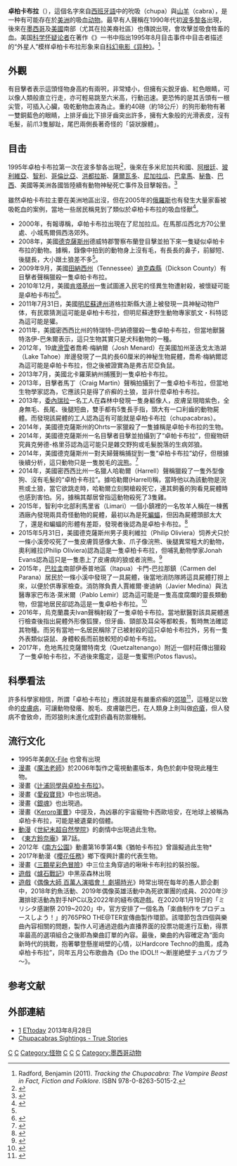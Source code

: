 {{Infobox paranormal creature
|Creature_Name = 卓柏卡布拉 
|Image_Name = <!-- 檔案不存在 File:Chupacabra B&W.jpg -->
|Image_Caption = 疑似卓柏卡布拉的生物
|Grouping = [[神秘生物|神秘生物]]<br />[[外星生命|外星生命]]
|Sub_Grouping =
|Spanish Translation = 吸羊血者
|Country = [[波多黎各|波多黎各]]<br />[[墨西哥|墨西哥]]<br />[[美國|美國]]
|Region = [[中美洲|中美洲]]及[[北美洲|北美洲]]
|First_Reported = 1995年3月
|Last_Sighted = 2008年
|Status = 未證實}}

'''卓柏卡布拉'''（{{lang-es|Chupacabra}}），這個名字來自[[西班牙語|西班牙語]]中的吮吸（chupa）與[[山羊|山羊]]（cabra），是一种有可能存在於[[美洲|美洲]]的吸血[[动物|动物]]。最早有人聲稱在1990年代初[[波多黎各|波多黎各]]出現，後來在[[墨西哥|墨西哥]]及[[美國|美國]]南部（尤其在拉美裔社區）也傳說出現，會攻擊並吸食牲畜的血。美国[[科學懷疑論|科学怀疑论者]]{{link-en|本杰明·拉德福德|Benjamin Radford}}在著作《{{link-en|追踪卓柏卡布拉|Tracking the Chupacabra}}》一书中指出1995年8月目击事件中目击者描述的“外星人”模样卓柏卡布拉形象来自[[科幻电影|科幻电影]][[异种|《异种》]]。<ref>Radford, Benjamin (2011). ''Tracking the Chupacabra: The Vampire Beast in Fact, Fiction and Folklore''. ISBN 978-0-8263-5015-2.</ref>

== 外觀 ==
有目擊者表示這頭怪物身高約有兩呎，非常矮小，但擁有尖銳牙齒、紅色眼睛，可以像人類般直立行走，亦可輕易跳至六米高，行動迅速。更恐怖的是其舌頭有一根尖管，可插入心臟，吸乾動物血液為止。重約40磅（約18公斤）的狗形動物有著一雙銅藍色的眼睛，上排牙齒比下排牙齒突出許多，擁有大象般的光滑表皮，沒有毛髮，前爪3隻腳趾，尾巴兩側長著奇怪的「袋狀腺體」。

== 目击 ==
1995年卓柏卡布拉第一次在波多黎各出現<ref name=":0">{{Cite web|url=http://www.chinanews.com/gj/dqsj/news/2008/08-13/1346193.shtml|title=美得州警察巡逻时拍下“卓柏卡布拉”吸血怪兽|accessdate=2018-03-18|date=2008-08-13|publisher=中新網|archive-date=2019-05-23|archive-url=https://web.archive.org/web/20190523082631/http://www.chinanews.com/gj/dqsj/news/2008/08-13/1346193.shtml}}</ref>，後來在多米尼加共和國、[[阿根廷|阿根廷]]、[[玻利維亞|玻利維亞]]、[[智利|智利]]、[[哥倫比亞|哥倫比亞]]、[[洪都拉斯|洪都拉斯]]、[[薩爾瓦多|薩爾瓦多]]、[[尼加拉瓜|尼加拉瓜]]、[[巴拿馬|巴拿馬]]、[[秘魯|秘魯]]、[[巴西|巴西]]、美國等美洲各國皆陸續有動物神秘死亡事件及目擊報告。<ref>{{Cite news|url=https://www.thoughtco.com/chupacabras-sightings-true-stories-2593710|title=True Stories of Encounters with the Chupacabras|newspaper=ThoughtCo|accessdate=2018-03-18|archive-date=2019-04-17|archive-url=https://web.archive.org/web/20190417214110/https://www.thoughtco.com/chupacabras-sightings-true-stories-2593710}}</ref>

雖然卓柏卡布拉主要在美洲地區出沒，但在2005年的[[俄羅斯|俄羅斯]]也有發生大量家畜被吸乾血的案例，當地一些居民稱見到了類似於卓柏卡布拉的吸血怪獸<ref>{{Cite web|url=http://news.cri.cn/gb/8606/2006/04/28/1545@1022123.htm|title=独家:家畜神秘死亡 俄惊现"美洲吸血怪兽"(图)|accessdate=2018-03-18|date=2006-04-28|publisher=国际在线|language=zh-cn|archive-date=2018-05-14|archive-url=https://web.archive.org/web/20180514173823/http://news.cri.cn/gb/8606/2006/04/28/1545@1022123.htm}}</ref>。
* 2000年，有報導稱，卓帕卡布拉出現在了尼加拉瓜。在馬那瓜西北方70公里處、小城馬爾佩西洛郊外。
* 2008年，美國[[德克薩斯州|德克薩斯州]]德威特郡警察布蘭登目擊並拍下來一隻疑似卓帕卡布拉的動物。據稱，錄像中拍到的動物身上沒有毛，有長長的鼻子，前腳短、後腿長，大小跟土狼差不多<ref name=":0" />。
* 2009年9月，美國[[田納西州|田納西州]]（Tennessee）[[迪克森縣|迪克森縣]]（Dickson County）有目擊者聲稱獵殺一隻卓帕卡布拉。
* 2010年12月，美國[[肯塔基州|肯塔基州]]一隻試圖進入民宅的怪異生物遭射殺，被懷疑可能是卓柏卡布拉<ref>{{Cite news|url=https://www.nownews.com/news/20101228/585879|title=疑傳說中吸血怪物「卓柏卡布拉」　在美遭射殺|author=朱錦華|date=2010-12-28|newspaper=NOWnews 今日新聞|accessdate=2018-03-18|language=zh-TW|archive-date=2018-03-18|archive-url=https://web.archive.org/web/20180318183532/https://www.nownews.com/news/20101228/585879}}</ref>。
* 2011年7月31日，美國[[明尼蘇達州|明尼蘇達州]]道格拉斯縣大道上被發現一具神秘动物尸体，有民眾猜測這可能是卓柏卡布拉，但明尼蘇達野生動物專家凱文・科特認為這可能是獾。
* 2011年，美國密西西比州的特瑞特-巴納德獵殺一隻卓帕卡布拉，但當地獸醫特洛伊-巴朱爾表示，這只生物其實只是犬科動物的一種。
* 2012年，19歲[[滑雪|滑雪]]者喬希·梅納爾（Josh Menard）在美國加州圣迭戈太浩湖（Lake Tahoe）岸邊發現了一具約長60厘米的神秘生物屍體，喬希·梅納爾認為這可能是卓帕卡布拉，但之後被證實為是弗吉尼亞負鼠。
* 2013年7月，美國北卡羅萊納州捕獲到一隻卓柏卡布拉。
* 2013年，目擊者馬丁（Craig Martin）聲稱拍攝到了一隻卓柏卡布拉，但當地生物學家認為，它應該只是得了疥癬的土狼，並非什麼卓柏卡布拉。
* 2013年，[[委內瑞拉|委內瑞拉]]一名工人在森林中發現一隻身軀像人，皮膚呈現暗紫色，全身無毛、長尾、後腿短曲，雙手都有5隻長手指，頭大有一口利齒的動物屍體。而發現該屍體的工人認為這有可能就是卓柏卡布拉（chupacabras）。
* 2014年，美國德克薩斯州的Ohrts一家獵殺了一隻據稱是卓帕卡布拉的生物。
* 2014年，美國德克薩斯州一名目擊者目擊並拍攝到了“卓帕卡布拉”，但寵物研究員克勞德-格里芬認為這可能只是雜交野狗或毛髮脫落的生病郊狼。
* 2014年，美國德克薩斯州一對夫婦聲稱捕捉到一隻“卓柏卡布拉”幼仔，但根據後續分析，這只動物只是一隻脫毛的[[浣熊|浣熊]]。<ref>{{Cite web|url=https://www.seeker.com/texas-chupacabra-turns-out-to-be-imposter-1768445150.html|title=Texas 'Chupacabra' Turns Out to Be Imposter|accessdate=2017年7月15日|author=Ben Radford|date=2014年4月4日|publisher=seeker|archive-date=2018年6月28日|archive-url=https://web.archive.org/web/20180628125102/https://www.seeker.com/texas-chupacabra-turns-out-to-be-imposter-1768445150.html}}</ref>
* 2014年，美國密西西比州一名獵人哈勒爾（Harrell）聲稱獵殺了一隻外型像狗、沒有毛髮的“卓柏卡布拉”。據哈勒爾(Harrell)稱，當時他以為該動物是浣熊或土狼，當它欲跳走時，哈勒爾立刻開槍殺死它，連其飼養的狗看見屍體時也感到害怕。另，據稱其鄰居曾指這動物殺死了3隻雞。
* 2015年，智利中北部利馬里省（Limari）一個小鎮裡的一名牧羊人稱在一棟舊酒廠內發現兩具奇怪動物的屍體，最初以為是死[[蝙蝠|蝙蝠]]，但因為屍體頭部太大了，還是和蝙蝠的形體有差距，發現者後認為是卓柏卡布拉。<ref>{{Cite web|url=http://www.dailymail.co.uk/news/article-2921521/Farmer-says-remains-two-mysterious-Chupacabra-creatures-stumbling-bizarre-looking-dead-animals-Chile.html#ixzz3PZ0kEHTz|title=Farmer says he has found remains of two mysterious 'Chupacabra' creatures after stumbling across bizarre-looking dead animals in Chile|accessdate=2017年4月27日|author=Jennifer Newton|date=2015年1月22日|publisher=《每日邮报》|archive-date=2021年6月10日|archive-url=https://web.archive.org/web/20210610104317/https://www.dailymail.co.uk/news/article-2921521/Farmer-says-remains-two-mysterious-Chupacabra-creatures-stumbling-bizarre-looking-dead-animals-Chile.html#ixzz3PZ0kEHTz}}</ref>
* 2015年5月31日，美國德克薩斯州男子奧利維拉（Philip Oliviera）饲养犬只於一條小溪旁咬死了一隻皮膚質感像大象、爪子像浣熊、後腿異常粗大的動物，奧利維拉(Philip Oliviera)認為這是一隻卓柏卡布拉，但哺乳動物學家Jonah Evans認為這只是一隻患上了皮膚病的狼或者浣熊。<ref>{{Cite web|url=https://jandan.net/2015/07/09/carcass-chupacabra.html|title=卓柏卡布拉，病狼还是神秘吸血生物？|accessdate=2017年4月27日|author=卧月眠海|date=2015年7月9日|publisher=煎蛋网|archive-url=https://web.archive.org/web/20170427101610/https://jandan.net/2015/07/09/carcass-chupacabra.html|archive-date=2017年4月27日|dead-url=yes}}</ref>
* 2015年，[[巴拉圭|巴拉圭]]南部伊泰普地區（Itapua）卡門-巴拉那鎮（Carmen del Parana）居民於一條小溪中發現了一具屍體，後當地消防隊將這具屍體打撈上來，以便於供專家檢查。消防隊負責人賈維爾·麥迪納（Javier Medina）與法醫專家巴布洛·萊米爾（Pablo Lemir）認為這可能是一隻高度腐爛的靈長類動物，但當地居民卻認為這是一隻卓柏卡布拉。<ref>{{Cite web|url=http://www.dailymail.co.uk/news/article-3290273/Does-clip-corpse-feared-Chupacabra-vampire-Locals-claim-dead-animal-washed-Paraguay-mysterious-blood-sucking-beast.html|title=Does this clip show the corpse of a feared Chupacabra 'vampire'?Locals claim dead animal that washed up in Paraguay is mysterious blood-sucking beast|accessdate=2017年4月27日|author=Jake Polden|date=2015年10月26日|publisher=《每日邮报》|archive-date=2021年1月26日|archive-url=https://web.archive.org/web/20210126203748/https://www.dailymail.co.uk/news/article-3290273/Does-clip-corpse-feared-Chupacabra-vampire-Locals-claim-dead-animal-washed-Paraguay-mysterious-blood-sucking-beast.html}}</ref>
* 2016年，烏克蘭農夫Ivan聲稱射殺了一隻卓帕卡布拉。當地獸醫對該具屍體進行檢查後指出屍體外形像狐狸，但牙齒、頸部及耳朵等都較長，暫時無法確認其物種。而另有當地一名居民稱除了已被射殺的這只卓帕卡布拉外，另有一隻外表類似袋鼠、身體較長而前肢較短的卓帕卡布拉。
* 2017年，危地馬拉克薩爾特南戈（Quetzaltenango）附近一個村莊傳出獵殺了一隻卓帕卡布拉，不過後來鑑定，這是一隻蜜熊(Potos flavus)。

== 科學看法 ==
許多科學家相信，所謂「卓柏卡布拉」應該就是有嚴重疥癬的[[郊狼|郊狼]]<ref>{{cite news |url=http://www.chinatimes.com/photo-app/20150709005886-260809 |title=男子愛犬咬殺野獸 發現是神秘吸血生物？ |publisher=[[中國時報|中時]]電子報 |date=2015-07-09 |accessdate=2015-07-09 |language=zh-hant |deadurl=yes |archiveurl=https://web.archive.org/web/20150710182311/http://www.chinatimes.com/photo-app/20150709005886-260809 |archivedate=2015-07-10 }}</ref>，這種足以致命的[[皮膚病|皮膚病]]，可讓動物發癢、脫毛、皮膚皺巴巴，在人類身上則叫做[[疥瘡|疥瘡]]，但人發病不會致命，而郊狼則未進化成對疥蟲有防禦機制。

== 流行文化 ==

* 1995年美劇[[X-File|X-File]] 也曾有出現
* [[漫畫|漫畫]]《[[魔法老師|魔法老師]]》於2006年製作之電視動畫版本，角色於劇中發現此種生物。
* 漫畫《[[辻浦同學與卓柏卡布拉|辻浦同學與卓柏卡布拉]]》。
* 漫畫《[[愛殺寶貝|愛殺寶貝]]》中也出現過。
* 漫畫《[[銀魂|銀魂]]》也出現過。
* 漫畫《[[Keroro軍曹|Keroro軍曹]]》中提及，為凶暴的宇宙寵物卡西歐培安，在地球上被稱為卓柏卡布拉，可能是被遺棄的個體。
* [[動漫|動漫]]《[[世紀末超自然學院|世紀末超自然學院]]》的劇情中出現過此生物。
* 《[[東方鈴奈庵|東方鈴奈庵]]》第7話。
* 2012年《[[南方公園|南方公園]]》動畫第16季第4集《猶帕卡布拉》曾諧擬過此生物*
* 2017年動漫《[[櫻花任務|櫻花任務]]》鄉下復興計畫的代表生物。
* 漫畫《[[三顆星彩色冒險|三顆星彩色冒險]]》中三位主角穿過的啾啾卡布利拉的裝扮服。
* [[遊戲|遊戲]]《[[爐石戰記|爐石戰記]]》中黑巫森林出現
* [[遊戲|遊戲]]《[[偶像大師_百萬人演唱會！_劇場時光|偶像大師 百萬人演唱會！ 劇場時光]]》時常出現在每年的愚人節企劃中，2018年釣魚活動、2019年偶像英雄活動中為死欲軍團的成員、2020年沙灘排球活動為對手NPC以及2022年的縫布偶遊戲。在2020年1月19日的「ミリシタ感謝祭 2019~2020」中，官方安排了一個名為「楽曲制作をプロデュースしよう！」的765PRO THE@TER宣傳曲製作環節。該環節包含四個與樂曲內容相關的問題，製作人可通過遊戲內直播界面的投票功能進行互動，得票率最高的選項組合之後即為樂曲訂單的內容。最後，樂曲的內容確定為“面向新時代的挑戰，抱著攀登懸崖峭壁的心情，以Hardcore Techno的曲風，成為卓柏卡布拉”，同年五月公布歌曲為《Do the IDOL!! ～断崖絶壁チュパカブラ～》。

== 参考文献 ==
{{reflist}}

== 外部連結 ==
{{commons category|Chupacabra}}
* [https://web.archive.org/web/20130831102349/http://tw.news.yahoo.com/%E5%8D%93%E6%9F%8F%E5%8D%A1%E5%B8%83%E6%8B%89-%E5%86%8D%E7%8F%BE-%E5%BE%B7%E5%B7%9E%E8%97%8D%E7%8B%97%E7%84%A1%E6%AF%9B%E8%97%8D%E7%9C%BC-%E5%90%B8%E9%9B%9E%E8%A1%80%E4%B8%8D%E5%90%83%E8%82%89-023300122.html] [[ETtoday|ETtoday]] 2013年8月28日
* [https://www.thoughtco.com/chupacabras-sightings-true-stories-2593710 Chupacabras Sightings - True Stories] {{Wayback|url=https://www.thoughtco.com/chupacabras-sightings-true-stories-2593710 |date=20190417214110 }}{{en}}

[[Category:傳說中的外星生命|C]]
[[Category:神話傳說中的吸血生物|C]]
[[Category:怪物|Category:怪物]]
[[Category:食肉目神秘生物|C]]
[[Category:人型神秘生物|C]]
[[Category:拉丁美洲傳說生物|C]]
[[Category:墨西哥动物|Category:墨西哥动物]]